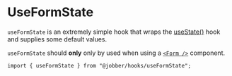 
<Meta title="Hooks/useFormState" />

# UseFormState

`useFormState` is an extremely simple hook that wraps the
[useState()](https://reactjs.org/docs/hooks-state.html) hook and supplies some
default values.

`useFormState` should **only** only by used when using a
[`<Form />`](../?path=/docs/components-forms-and-inputs-form--docs) component.

```tsx
import { useFormState } from "@jobber/hooks/useFormState";
```

<Canvas>
  <UseFormState />
</Canvas>
